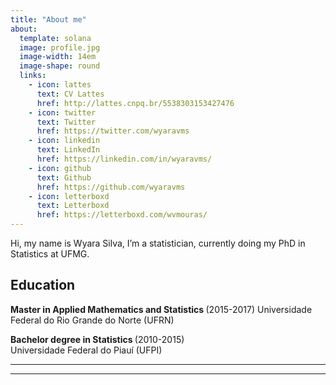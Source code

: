 ```yaml
---
title: "About me"
about:
  template: solana
  image: profile.jpg
  image-width: 14em
  image-shape: round
  links:
    - icon: lattes
      text: CV Lattes
      href: http://lattes.cnpq.br/5538303153427476
    - icon: twitter
      text: Twitter
      href: https://twitter.com/wyaravms
    - icon: linkedin
      text: LinkedIn
      href: https://linkedin.com/in/wyaravms/
    - icon: github
      text: Github
      href: https://github.com/wyaravms
    - icon: letterboxd
      text: Letterboxd
      href: https://letterboxd.com/wvmouras/
---
```


::: {#hero-heading}
Hi, my name is Wyara Silva, I'm a statistician, currently doing my PhD in Statistics at UFMG.

## Education

<strong> Master in Applied Mathematics and Statistics </strong> (2015-2017) Universidade Federal do Rio Grande do Norte (UFRN)

<strong>Bachelor degree in Statistics </strong> (2010-2015)\
Universidade Federal do Piauí (UFPI)
:::

------------------------------------------------------------------------

------------------------------------------------------------------------
